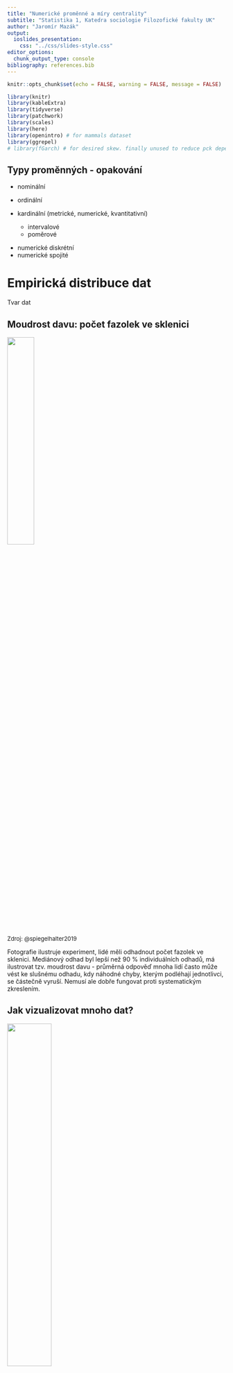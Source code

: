 ```yaml
---
title: "Numerické proměnné a míry centrality"
subtitle: "Statistika 1, Katedra sociologie Filozofické fakulty UK" 
author: "Jaromír Mazák"
output:
  ioslides_presentation:
    css: "../css/slides-style.css"
editor_options: 
  chunk_output_type: console
bibliography: references.bib
---
```


```r
knitr::opts_chunk$set(echo = FALSE, warning = FALSE, message = FALSE)
```

```r
library(knitr)
library(kableExtra)
library(tidyverse)
library(patchwork)
library(scales)
library(here)
library(openintro) # for mammals dataset
library(ggrepel)
# library(fGarch) # for desired skew. finally unused to reduce pck dependency
```

```{=html}
<style>
.forceBreak { -webkit-column-break-after: always; break-after: column; }
</style>
```
## Typy proměnných - opakování {.columns-2}

-   nominální

-   ordinální

-   kardinální (metrické, numerické, kvantitativní)

    -   intervalové
    -   poměrové

<p class="forceBreak">

</p>

-   numerické diskrétní
-   numerické spojité

# Empirická distribuce dat

Tvar dat

## Moudrost davu: počet fazolek ve sklenici

::: {.centered}
![](figures/03_beans.png){width="35%"}
:::

<font size="2">Zdroj: @spiegelhalter2019</font>

::: {.notes}
Fotografie ilustruje experiment, lidé měli odhadnout počet fazolek ve sklenici. Mediánový odhad byl lepší než 90 % individuálních odhadů, má ilustrovat tzv. moudrost davu - průměrná odpověď mnoha lidí často může vést ke slušnému odhadu, kdy náhodné chyby, kterým podléhají jednotlivci, se částečně vyruší. Nemusí ale dobře fungovat proti systematickým zkreslením.
:::

## Jak vizualizovat mnoho dat?

<div class="centered">
![](figures/03_beans_in_jar.png){width="45%"}
</div>

<font size="2">Zdroj [@spiegelhalter2019]</font>

::: {.notes}
Bodový graf - vynáší jednotlivé odhady na číselnou osu, v tomto grafu má význam jen horizontální dimenze, vertikální rozdíly jsou náhodně vygenerovány, aby se body nepřekrývaly. Box plot (krabicový graf) se nesnaží zobrazit pozorování přímo, ale skrze klíčové hodnoty: kvartily (o nich více později). Histrogram využívá pro zobrazení kategorizaci proměnné di intervalů.
:::

# Míry centrality

## Míry centrality (measures of central tendency)

Míry centrality se také nazývají míry polohy (measures of the location of the data distribution).

>-   (aritmetický) průměr - suma dělená počtem případů
>-   medián - prostřední hodnota z řady seřazené podle velikosti
>-   modus - nejčastější hodnota

::: {.notes}
**Průměr** - také střední hodnota. **Medián** - také prostřední hodnota, v případě lichého počtu pozorování je jasné, která hodnota je prostřední, v případě sudého počtu bereme průměr dvou prostředních hodnot. **Modus** - v jednom datovém souboru může být více hodnot, které se objevují stejně často, tedy módů může být více. Hovoříme například o bimodální distribuci dat.
:::

## Aritmetický průměr z dat (sample mean)

$$\bar{x} = (x_1 + x_2 + … +x_n)/n$$

kde $x_1, x_2, …, x_n$ jsou jednotlivá pozorování a $n$ je počet těchto pozorování.

Zkrácený zápis:

$$\bar{x} = \frac{1}{n} \sum_{i=1}^n x_i $$

## Skoro všichni mají větší než průměrný počet nohou... {.columns-2 .smaller}

Průměr reprezentuje data v určitém smyslu, ale nemusí být reprezentativní v jiném smyslu.

<p class="forceBreak">

</p>

![](figures/03_mean.png){width="80%"}

<font size="2">Obrázek z [brilliant.org](https://brilliant.org/wiki/arithmetic-mean/)</font>

::: {.notes}
O aritmetickém průměru lze přemýšlet jako o principu páky ve fyzice. Další příklady: Bill Gates přijde do baru a najednou je v něm v průměru každý miliardář. Průměrný věk dožití v roce 1800 v Evropě byl 33 let. Ale přibližně třetina lidí zemřela do pěti let od narození. Pokud je vyloučíme, průměrný věk se blížil 60 let.
:::

## Už jsme viděli: Jak se šíří COVID

::: {.centered}
![](figures/01_R0_covid.png){width="45%"}
:::

<font size="2">Převzato z @spiegelhalter2021</font>

::: {.notes}
Průměr užitečně modeluje naše očekávání ohledně počtu nakažených do budoucna, ale může být zavádějící z hlediska mechanismů (např. super spreaders), jak se nákaza šíří.
:::

## Měli bychom tedy raději používat medián?

Studie Evropské centrální banky v roce 2013: německá mediánová domácnost je výrazně chudší než domácnosti středomořských zemí.

```r

wealth <- 
  tribble(~"země", ~"kategorie", ~"hodnota",
        "Německo", "mediánová domácnost", 51400,
        "Německo", "průměrná domácnost", 195200,
        "Německo", "průměr na osobu", 95500,
        "Francie", "mediánová domácnost", 115800,
        "Francie", "průměrná domácnost", 233400,
        "Francie", "průměr na osobu", 104100,
        "Itálie", "mediánová domácnost", 173500,
        "Itálie", "průměrná domácnost", 275200,
        "Itálie", "průměr na osobu", 108700,
        "Španělsko", "mediánová domácnost", 182700,
        "Španělsko", "průměrná domácnost", 291400,
        "Španělsko", "průměr na osobu", 108700) %>% 
  mutate(země = fct_relevel(země, c("Německo", "Francie", "Itálie", "Španělsko")),
         kategorie = fct_relevel(kategorie, c("mediánová domácnost", "průměrná domácnost", "průměr na osobu")))

wealth %>% 
  filter(kategorie == "mediánová domácnost") %>% 
  ggplot(aes(x=fct_reorder(země, hodnota), y = hodnota, fill = země))+
  geom_col()+
  labs(title = "Bohatství mediánové domácnosti v EUR",
       x=element_blank(), 
       y=element_blank(),
       caption = "The Household Survey (European Central Bank, 2013)") +
  geom_text(aes(label = format(hodnota, big.mark = " ", scientific = FALSE)), vjust = 1.5, color = "white")+
  scale_y_continuous(labels = number_format(suffix = " EUR",
                                            accuracy = 1))
  



```

Zdroj dat je [článek na voxeu.org](https://voxeu.org/article/are-germans-poorer-other-europeans-principal-eurozone-differences-wealth-and-income#fn)

::: {.notes}
Diskuse: velikost domácností, průměr vs. medián (pro agregované srovnání bohatství dvou zemí možná lepší průměr, medián dává možná větší smysl jako reference pro jednotlivce uvnitř země), míra vlastnictví bydlení (v Německu nejnižší, 44 % (pravděpodobně souvisí s významnou rolí sociálního bydlení v Německu(veřejné politiky jsou také část bohatství země), zatímco 55 %, 69 % a 83 % ve Francii, Itálii a Španělsku). Cenové trendy u důležitých komponentů, kulturní odlišnosti v reportování, podíl finančních aktiv (častěji nereportovaná, v Německu více), bohatství národa a závisí i na bohatství veřejného sektoru.
:::

## Mediánová vs. průměrná domácnost

```r

wealth %>% 
  filter(kategorie == "mediánová domácnost" | kategorie == "průměrná domácnost") %>% 
  ggplot(aes(x = kategorie, y = hodnota, group = země, fill = země))+
  geom_col(position = "dodge", color = "black")+
  labs(title = "Bohatství průměrné vs. mediánové domácnosti v EUR",
       x=element_blank(), 
       y=element_blank(),
       caption = "The Household Survey (European Central Bank, 2013)") +
  scale_y_continuous(labels = number_format(suffix = " EUR",
                                            accuracy = 1))

```

## Zohlednění velikosti domácností

```r

wealth %>% 
  ggplot(aes(x = kategorie, y = hodnota, group = země, fill = země))+
  geom_col(position = "dodge", color = "black")+
  labs(title = "Bohatství průměrné a mediánové domácnosti a průměr na osobu v EUR",
       x=element_blank(), 
       y=element_blank(),
       caption = "The Household Survey (European Central Bank, 2013)") +
  scale_y_continuous(labels = number_format(suffix = " EUR",
                                            accuracy = 1))

```

# Kvantily: Kvartily, kvintily, decily, percentily

## Kvartily

-   Analogické k mediánu, dělí seřazená data na čtyři stejné části.

>-   Kolik je kvartilů?
>-   Jaký je vztah mezi mediánem a 2. kvartilem?
>-   Existuje více způsobů výpočtu kvartilů, nelamte si tím hlavu

::: {.notes}
Pokud máme například číselnou řadu 1, 2, 3, 4, 5, není úplně jednoznačné, kde jsou jednotlivé kvartily. Je první kvartil číslo 2, tedy první číslo, pro které platí, že od začátku až po toto číslo je obsaženo 25 % pozorování? Nebo číslo 1,5 jako střed mezi 1 a 2? Ale pokud si představíme osu od 1 do 5, tak mezi 1 a 2 za sebou rozhodně nemáme 25 % cesty mezi oběma konci. Existuje více postupů výpočtu kvartilů, liší se především pro malé vzorky, kde ale kvartily moc nepotřebujeme. Proto to nebudeme řešit.
:::

## Kvintily

-   ... na 5 stejných částí

![](figures/03_quintile_tobacco_WHO.png)

<font size="2">[Obrázek převzat z statisticshowto.com](https://www.statisticshowto.com/quintile-definition/) s odvoláním na World Health Organization.</font>

::: {.notes}
Kvintil může jednak znamenat hranici, jednak také danou pětinu. Například spodní kvintil se používá ve významu spodních 20 %. Pro míru nerovnosti se někdy používají metriky, ve kterých kvintil figurují, například metrika Income quintile share ratio (S80/S20) ukazuje poměr příjmů horního kvintilu vůči spodnímu kvintilu. V Česku se pohybuje kolem 3,5, což je v rámci evropského kontextu velmi málo.
:::

## Decily

-   ... na 10 stejných částí

## Percentily

-   ... na 100 stejných částí. Kvantily jsou zpravidla na percentily převoditelné.

![](figures/03_kvantily_prijmy.png)

<font size="2">[Zdroj Statistika a My](https://www.statistikaamy.cz/o-slozitem-jednoduse/rozvetvena-rodina-kvantilu/)</font>

# Logaritmické měřítko

## Jak vizualizovat mnoho dat? {.columns-2}

### Původní měřítko

![](figures/03_beans_in_jar.png){width="90%"}

<font size="2">Zdroj [@spiegelhalter2019]</font>

<p class="forceBreak">

</p>

### Logaritmické měřítko

![](figures/03_beans_in_jar_log.png){width="90%"}

::: {.notes}
Logaritmické měřítko zachycuje tempo růstu. Od vybrané hodnoty tak hodnota destkrát menší bude stejně daleko doleva, jako hodnota desetkrát větší doprava.
:::

## Logaritmus

Logaritmus: vyjadřuje, jakým číslem musíme umocnit daný základ, abychom dostali požadovaný výsledek.

$$log_28 = 3 $$

$$log_{10}100 = 2 $$

Ve statistice využívám zpravidla logaritmické měřítko při základu 10 pro zobrazování, tento logaritmus převádí čísla na jejich řády. Umožňuje společně vizualizovat velké a malé hodnoty (srazí je k sobě).

## Příklad: savci a jejich mozky

```r
mammals %>% select(species, body_wt, brain_wt) %>% head(10) %>% kableExtra::kable()
```

<br> <font size="2">Inspirováno [tutorialem Marvina Lemose](https://rstudio-pubs-static.s3.amazonaws.com/433476_9ce6707ae2794d96923b7258703fdff7.html)</font>

## Distribuce hmotností těl a mozků

```r

body <- ggplot(data = mammals, aes(body_wt)) + geom_histogram() + labs(x="Hmotnost těla [kg]", y = element_blank())
brain <- ggplot(data = mammals, aes(brain_wt)) + geom_histogram() + labs(x="Hmotnost mozku [g]", y = element_blank())

body + brain
```

## Vztah mezi hmotností těl a mozků

```r
ggplot(mammals, aes(body_wt, brain_wt)) + geom_point()
```

## Vztah na logaritmickém měřítku

```r

y_breaks = c(10^0, 10^1, 10^2, 10^3, 10^4)
x_breaks = c(10^-1, 10^0, 10^1, 10^2, 10^3)

backup_options <- options()
options(scipen = 999)
  
ggplot(data = mammals, aes(x = body_wt, y = brain_wt)) +
  geom_point(data = mammals %>% filter(species %in% c("Mouse", "Cat", "Baboon", "Man","Sheep", "Pig", "Cow")),
             colour = "orange", size = 3) +
  geom_point() +
  geom_smooth(method = "lm", se = F) +
  scale_x_log10(breaks = x_breaks) + 
  scale_y_log10(breaks = y_breaks)+
  labs(x = "Hmotnost těla [kg]",
       y = "Hmotnost mozku [g]")+
  geom_text_repel(data=mammals %>% filter(species %in% c("Mouse", "Cat", "Baboon", "Man", "Sheep", "Pig", "Cow")),
            aes(label=species))


options(backup_options)

```

::: {.notes}
Pokud zhruba platí, že člověk je v horizontální dimenzi stejně daleko od šimpanze jako od krávy, znamená to, že kráva je tolikrát těžší než člověk, kolikrát je člověk těžší než šimpanz.
:::

## U logaritmického měřítka je častý vědecký zápis

```r
x_breaks_labs = scientific(x_breaks, digits = 2)
y_breaks_labs = scientific(y_breaks, digits = 2)


ggplot(data = mammals, aes(x = body_wt, y = brain_wt)) +
  geom_point() +
  geom_smooth(method = "lm", se = F) +
  scale_x_log10(breaks = x_breaks, labels = x_breaks_labs) + 
  scale_y_log10(breaks = y_breaks, labels = y_breaks_labs) +
  labs(x = "Hmotnost těla [kg]",
       y = "Hmotnost mozku [g]")

```

::: {.notes}
Vědecký zápis lze číst takto: uvažujte číslo před "e". Toto číslo má explicitně nebo implicitně desetinnou čárku, např. číslo 5 je 5,0. Posuňte desetinnou čárku o tolik míst, jaké číslo je za znakem -, resp. +. Pokud je znak minus, posouváme doleva, pokud plus, posouváme doprava. Například číslo 3,4e-04 tedy znamená: 0,00034.
:::

# Robustní statistiky

## Co je robustní statistika?

-   Ukazetel, který není (příliš) ovlivněn extrémními hodnotami (odlehlými pozorováními).

## Průměr vs. medián (odstraněna jediná hodnota)

```r

"%ni%" <- Negate("%in%")

set.seed(42)
mammals <- bind_rows(mammals[-1,], mammals[1,]) %>% mutate(y_jitter = runif(n=nrow(mammals)))

mammals_but_ae <- mammals %>% filter(species %ni% c("Africanelephant"))

all_mean <- mean(mammals$body_wt) %>% round(1)
but_ae_mean <- mean(mammals_but_ae$body_wt) %>% round(1)

all_median <- median(mammals$body_wt) %>% round(1)
but_ae_median <- median(mammals_but_ae$body_wt) %>% round(1)

orig_all <- 
  mammals %>% 
  ggplot() + 
  geom_point(aes(x=body_wt, y=y_jitter)) +  
  scale_x_continuous(breaks = c(seq(0,6000, by=1000)),
                     limits = c(0,6999))+
  scale_y_continuous(breaks = NULL) + 
  labs(y = element_blank(),
       x = "Hmotnost těla [kg]")+
  geom_vline(xintercept = all_mean, color="red")+
  geom_vline(xintercept = all_median, color="blue")+
  geom_text(label = paste0("průměr = ",all_mean), color = "red", x=3000, y=0.4)+
  geom_text(label = paste0("medián = ",all_median), color = "blue", x=3000, y=0.6)


log_all <- 
  mammals %>% 
  ggplot() + 
  geom_point(aes(x=body_wt, y=y_jitter))+
  scale_x_log10(breaks = x_breaks,  limits = c(0.005,6999))+
  scale_y_continuous(breaks = NULL) + 
  labs(y = element_blank(),
       x = "Hmotnost těla [kg]") +
  geom_vline(xintercept = all_mean, color="red")+
  geom_vline(xintercept = all_median, color="blue")

orig_but <- 
  mammals_but_ae %>% 
  ggplot() + 
  geom_point(aes(x=body_wt, y=y_jitter)) +  
  scale_x_continuous(breaks = c(seq(0,6000, by=1000)),
                     limits = c(0,6999))+
  scale_y_continuous(breaks = NULL) + 
  labs(y = element_blank(),
       x = "Hmotnost těla [kg]")+
  geom_vline(xintercept = but_ae_mean, color="red")+
  geom_vline(xintercept = but_ae_median, color="blue")+
  geom_text(label = paste0("průměr = ",but_ae_mean), color = "red", x=3000, y=0.4)+
  geom_text(label = paste0("medián = ",but_ae_median), color = "blue", x=3000, y=0.6)

log_but <- 
  mammals_but_ae %>% 
  ggplot() + 
  geom_point(aes(x=body_wt, y=y_jitter)) +  
  scale_x_log10(breaks = x_breaks,  limits = c(0.005,6999))+
  scale_y_continuous(breaks = NULL) + 
  labs(y = element_blank(),
       x = "Hmotnost těla [kg]") +
  geom_vline(xintercept = but_ae_mean, color="red")+
  geom_vline(xintercept = but_ae_median, color="blue")


(orig_all + log_all) / (orig_but + log_but)

```

::: {.notes}
Odstraněna byla hodnota pro slona afrického. Graf na lineárním měřítku není příliš přehledný. Změna průměru a mediánu je lépe vyjádřena číselně. Pro logaritmické měřítko platí číselně stejné změny.
:::

## Oříznutý průměr

>-   Oříznutý průměr (trimmed mean, truncated mean): průměr z hodnot po "oříznutí" určitého procenta extrémních (nejmenší a největších hodnot).
>-   Medián potlačuje šikmost distribuce i extrémní případy, oříznutý průměr potlačuje především extrémní případy.
>-   NADSTAVBA: Windsorized mean - podobný jako oříznutý, místo odříznutí ale hodnoty nahradí nejvyšší/nejnižší ještě neodstraněnou hodnotou.

::: {.notes}
Například oříznutý průměr na 90 % hodnot znamená, že se odstraní 5 % nejmenších a 5 % největších hodnot, z prostředních 90 % se spočítá průměr.
:::

# Jiné průměry

## Jiné průměry

-   vážený průměr
-   klouzavý průměr
-   geometrický průměr (nadstavba)
-   harmonický průměr (nadstavba)

::: {.notes}
**vážený průměr** - typicky výpočet průměru z agregovaných dat, kde známe počet pozorování v každé skupině. **klouzavý průměr** - v časových řádách pro zachycení trendu bez zbytečnéhu šumu. **geometrický průměr** - použití typicky při analýze přírůstků, např. průměrné tempo růstu HDP, průměrné inflace nebo průměrného úroku. **harmonický průměr** - v technických oborech, např. při měření průměrného času potřebného na výrovbu jednoho výrobku, když se vyrábí na více různě rychlých linkách.
:::

## Vážený průměr

$$\bar{x} = \frac{\sum_{i=1}^n x_i*w_i}{\sum_{i=1}^n w_i}  $$

kde $w_i$ jsou váhy jednotlivých pozorování

## Vážený průměr - příklad

```r
obyv <- read_csv2(here("data-input", "ec_population_structure_subset.csv"))

obyv %>% ggplot(aes(y=fct_reorder(country, `80-and-over`), x = `80-and-over`, fill = status)) + 
  geom_col() + 
  labs(title = "Podíl osob ve věku 80 a více\nna celkové populaci", 
       x = element_blank(), y = element_blank(),
       caption = "Zdroj dat: Eurostat")+
  scale_fill_discrete(name = element_blank(),
                      guide = guide_legend(reverse = TRUE))+
  scale_x_continuous(labels = percent_format(scale = 1, accuracy = 1))
  

```

Jak vypočítat podíl osob ve věku 80 a více v rámci EU?

## Příklad Itálie, Česko a Slovensko

```r

obyv_3 <- obyv %>% filter(country %in% c("Italy", "Czechia", "Slovakia")) %>% select(-status)
obyv_3$pop <- c(10.7, 59.55, 5.46)

```

-   Podíl 80 a více ČR = 4,1 %

-   Podíl 80 a více IT = 7,4 %

-   Podíl 80 a více SK = 3,4 %

-   Počet obyvatel ČR = 10 700 000

-   Počet obyvatel IT = 59 600 000

-   Počet obyvatel SK = 5 500 000

>-   Aritmetický průměr = $(4.1 + 7.4 + 3.4) / 3 = 4.97$
>-   Vážený průměr = $(4.1*10.7 + 7.4*59.6 + 3.4*5.5) / (10.7 + 59.6 + 5.5) = 6.64$

## Klouzavý průměr {.columns-2 .smaller}

![](figures/03_rolling_average.png){width="90%"}

<font size="2">@spiegelhalter2021</font>

<p class="forceBreak">

</p>

-   Tmavá plná čára = USA
-   Světlá plná čára = IT
-   Světlá prerušovaná čára = UK

# Nadstavba

## Geometrický průměr (nadstavba)

Pokud je růst HDP ve třech po sobě jdoucích letech 2 %, 20 % a 38 %, průměrný růst HDP je tedy 20 % (aritmetický průměr). Problém je, že pokud by byl třikrát po sobě narostlo HDP o 20 %, dospěli bychom k jinému výslednému HDP. Geometrický průměr je číslo, o které by každý rok muselo narůst HDP, abychom dospěli ke stejnému výsledku, jako když reálný růst byl 2, 20 a 38 %.

Jak se vyvíjelo HDP: $100*1.02*1.20*1.38 = 168.9$

Aritmetický průměr: $100*1.2*1.2*1.2 = 172.8$

## Výpočet geometrického průměru (nadstavba)

$$\bar{x}_G = \sqrt[n]{x_1*x_2*x_3 ... x_n}  $$ kde ${x_1*x_2*x_3 ... x_n}$ vyjadřují tempo růstu ve formátu, kdy 2 % jsou vyjádřena jako 1,02

Tedy v našem případě: $\sqrt[3]{1.02*1.20*1.38} = 1.191$

A lze snadno ověřit, že: $100*1.191*1.191*1.191 = 168.9$

## Harmonický průměr (nadstavba)

$$\bar{x}_H = \frac{n}{\frac{1}{n}*(\frac{1}{x_1}+\frac{1}{x_2}...\frac{1}{x_n})}  $$

$$\bar{x}_H = \frac{n}{\sum_{i=1}^n \frac{1}{x_i}}  $$

Linka A vyrobí produkt za 30 minut, linka B za 10 minut. Jak dlouho průměrně trvá vyrobit jeden výrobek? 20 minut je špatná odpověď, protože by vedla k predikci, že za hodinu vyrobím v průměru 3 výrobky na jedné lince, tedy 6 na obou dohromady. Ale ve skutečnosti vyrobím za hodinu 8 výrobků.

Výpočet pomocí harmonického průměru je: $2/(1/30 + 1/10) = 15$

Tedy průměrně na jedné lince výrobek za 15 minut, 4 za hodinu a celkem 8 výrobků za hodinu.

## Logaritmické měřítko a exponenciální růst

-   Co je to exponenciální růst?

>-   Exponenciální růst - něco se "x-násobí" za určitou časovou jednotku (zdvojnásobí, zdesetinásobí, ale i jen vynásobí 1.001)

::: {.notes}
Pověst o vynálezci šachů, který chtěl od sultána za hru tolik rýže, že na prvním poli bude jedno zrnko, na druhém dvě, pak čtyři a tak dál. Sultán radostně souhlasil, než se ukázalo, že si takovou cenu nemůže dovolit. Podobně hádanka o jezeře, kde se porost vodní rostlinou zdojnásobí každý den. 100. den rostlina akorát stihne pokrýt celé jezero. Kolikátý den pokryje půlku?
:::

## Jak vypadá exponenciální růst?

```r
t <- 0:6
R1 <- 2
R2 <- 2.5
R3 <- 3
R4 <- 4
a <- 1

y1 <- R1^t
y2 <- R2^t
y3 <- R3^t
y4 <- R4^t

y5 <- y4 * c(1,1,1,0.95, 0.45, 0.18, 0.07) # zpočátku exponenciální, pak roste pomaleji
y6 <- c((1:7)^3) # roste pomaleji


exp_data <- 
  tibble(y1 = y1, y2 = y2, y3 = y5, y4 = y6, x = 0:6)


exp_data %>% 
  pivot_longer(cols = -x) %>% 
  ggplot(aes(x = x, y = value, group = name, color = name))+
  geom_point(size = 2)+
  geom_line()+
  labs(title = "Která z následujících křivek představuje exponenciální růst?",
       x= "Běh času",
       y= element_blank())+
  scale_x_continuous(breaks = 0:6)
```

## Zlogaritmování pomáhá rozpoznat exponenciální růst

```r

exp_data %>% 
  pivot_longer(cols = -x) %>% 
  mutate(value = log(value)) %>% 
  ggplot(aes(x = x, y = value, group = name, color = name))+
  geom_point(size = 2)+
  geom_line()+
  labs(title = "Stejná data jako na předchozím snímku po zlogaritmování",
       x= "Běh času",
       y= element_blank())+
  scale_x_continuous(breaks = 0:6)

```

::: {.notes}
Pokud proměnnou zlogaritmujeme, z exponenciálního růstu se stane přímka: lineární nárůst na logaritmickém měřítku totiž znamená, že v každém mezikroku je růst stejným násobkem předchozího stavu. Jasně tedy vidíme, že červená a zelená přímka představují exponenciální růst. Fialová nikdy nepředstavovala exponenciální růst. Modrá představovala exponenciální růst do bodu 3, ale pak začal růst zpomalovat.
:::

## Reference v prezentaci {.smaller}

Následuje seznam referencí, které v prezentaci neměly aktivní proklik na zdroj.
